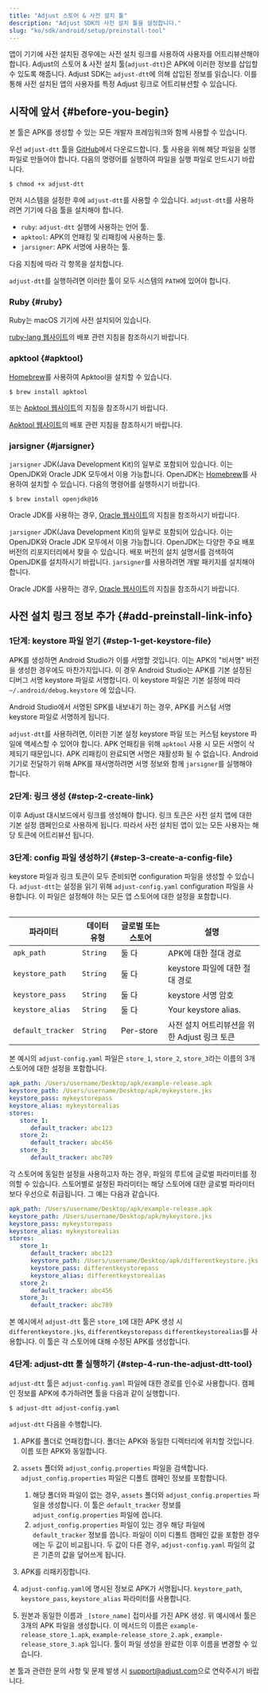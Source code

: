 ```yaml
---
title: "Adjust 스토어 & 사전 설치 툴"
description: "Adjust SDK의 사전 설치 툴을 설정합니다."
slug: "ko/sdk/android/setup/preinstall-tool"
---
```


앱이 기기에 사전 설치된 경우에는 사전 설치 링크를 사용하여 사용자를 어트리뷰션해야 합니다. Adjust의 스토어 & 사전 설치 툴\(`adjust-dtt`\)은 APK에 이러한 정보를 삽입할 수 있도록 해줍니다. Adjust SDK는 `adjust-dtt`에 의해 삽입된 정보를 읽습니다. 이를 통해 사전 설치된 앱의 사용자를 특정 Adjust 링크로 어트리뷰션할 수 있습니다.

## 시작에 앞서 {#before-you-begin}

<Callout type="note">

본 툴은 APK를 생성할 수 있는 모든 개발자 프레임워크와 함께 사용할 수 있습니다.

</Callout>

우선 `adjust-dtt` 툴을 [GitHub](https://github.com/adjust/android_sdk/blob/master/tools/adjust-dtt)에서 다운로드합니다. 툴 사용을 위해 해당 파일을 실행 파일로 만들어야 합니다. 다음의 명령어를 실행하여 파일을 실행 파일로 만드시기 바랍니다.

```console
$ chmod +x adjust-dtt
```

먼저 시스템을 설정한 후에 `adjust-dtt`를 사용할 수 있습니다. `adjust-dtt`를 사용하려면 기기에 다음 툴을 설치해야 합니다.

-  `ruby`: `adjust-dtt` 실행에 사용하는 언어 툴.
-  `apktool`: APK의 언패킹 및 리패킹에 사용하는 툴.
-  `jarsigner`: APK 서명에 사용하는 툴.

다음 지침에 따라 각 항목을 설치합니다.

<Callout type="important">

`adjust-dtt`를 실행하려면 이러한 툴이 모두 시스템의 `PATH`에 있어야 합니다.

</Callout>

### Ruby {#ruby}

<Tabs>
<Tab title="Mac OS" sync="mac">

Ruby는 macOS 기기에 사전 설치되어 있습니다.

</Tab>
<Tab title="Linux" sync="linux">

[ruby\-lang 웹사이트](https://www.ruby-lang.org/en/documentation/installation/)의 배포 관련 지침을 참조하시기 바랍니다.

</Tab>
</Tabs>

### apktool {#apktool}

<Tabs>
<Tab title="Mac OS" sync="mac">

[Homebrew](https://brew.sh/)를 사용하여 Apktool을 설치할 수 있습니다.

```console
$ brew install apktool
```

또는 [Apktool 웹사이트](https://ibotpeaches.github.io/Apktool/install/)의 지침을 참조하시기 바랍니다.

</Tab>
<Tab title="Linux" sync="linux">

[Apktool 웹사이트](https://ibotpeaches.github.io/Apktool/install/)의 배포 관련 지침을 참조하시기 바랍니다.

</Tab>
</Tabs>

### jarsigner {#jarsigner}

<Tabs>
<Tab title="Mac OS" sync="mac">

`jarsigner` JDK\(Java Development Kit\)의 일부로 포함되어 있습니다. 이는 OpenJDK와 Oracle JDK 모두에서 이용 가능합니다. OpenJDK는 [Homebrew](https://brew.sh)를 사용하여 설치할 수 있습니다. 다음의 명령어를 실행하시기 바랍니다.

```console
$ brew install openjdk@16
```

Oracle JDK를 사용하는 경우, [Oracle 웹사이트](https://docs.oracle.com/en/java/javase/16/install/installation-jdk-macos.html#GUID-E8A251B6-D9A9-4276-ABC8-CC0DAD62EA33)의 지침을 참조하시기 바랍니다.

</Tab>
<Tab title="Linux" sync="linux">

`jarsigner` JDK\(Java Development Kit\)의 일부로 포함되어 있습니다. 이는 OpenJDK와 Oracle JDK 모두에서 이용 가능합니다. OpenJDK는 다양한 주요 배포 버전의 리포지터리에서 찾을 수 있습니다. 배포 버전의 설치 설명서를 검색하여 OpenJDK를 설치하시기 바랍니다. `jarsigner`를 사용하려면 개발 패키지를 설치해야 합니다.

Oracle JDK를 사용하는 경우, [Oracle 웹사이트](https://docs.oracle.com/en/java/javase/16/install/installation-jdk-linux-platforms.html#GUID-737A84E4-2EFF-4D38-8E60-3E29D1B884B8)의 지침을 참조하시기 바랍니다.

</Tab>
</Tabs>

## 사전 설치 링크 정보 추가 {#add-preinstall-link-info}

### 1단계: keystore 파일 얻기 {#step-1-get-keystore-file}

APK를 생성하면 Android Studio가 이를 서명할 것입니다. 이는 APK의 "비서명" 버전을 생성한 경우에도 마찬가지입니다. 이 경우 Android Studio는 APK를 기본 설정된 디버그 서명 keystore 파일로 서명합니다. 이 keystore 파일은 기본 설정에 따라 `~/.android/debug.keystore` 에 있습니다.

Android Studio에서 서명된 SPK를 내보내기 하는 경우, APK를 커스텀 서명 keystore 파일로 서명하게 됩니다.

`adjust-dtt`를 사용하려면, 이러한 기본 설정 keystore 파일 또는 커스텀 keystore 파일에 액세스할 수 있어야 합니다. APK 언패킹을 위해 `apktool` 사용 시 모든 서명이 삭제되기 때문입니다. APK 리패킹이 완료되면 서명은 재활성화 될 수 없습니다. Android 기기로 전달하기 위해 APK를 재서명하려면 서명 정보와 함께 `jarsigner`를 실행해야 합니다.

### 2단계: 링크 생성 {#step-2-create-link}

이후 Adjust 대시보드에서 링크를 생성해야 합니다. 링크 토큰은 사전 설치 앱에 대한 기본 설정 캠페인으로 사용하게 됩니다. 따라서 사전 설치된 앱이 있는 모든 사용자는 해당 토큰에 어트리뷰션 됩니다.

### 3단계: config 파일 생성하기 {#step-3-create-a-config-file}

keystore 파일과 링크 토큰이 모두 준비되면 configuration 파일을 생성할 수 있습니다. `adjust-dtt`는 설정을 읽기 위해 `adjust-config.yaml` configuration 파일을 사용합니다. 이 파일은 설정해야 하는 모든 앱 스토어에 대한 설정을 포함합니다.

<Table>

| 파라미터          | 데이터 유형 | 글로벌 또는 스토어 | 설명                                         |
| ----------------- | ----------- | ------------------ | -------------------------------------------- |
| `apk_path`        | `String`    | 둘 다              | APK에 대한 절대 경로                         |
| `keystore_path`   | `String`    | 둘 다              | keystore 파일에 대한 절대 경로               |
| `keystore_pass`   | `String`    | 둘 다              | keystore 서명 암호                           |
| `keystore_alias`  | `String`    | 둘 다              | Your keystore alias.                         |
| `default_tracker` | `String`    | Per\-store         | 사전 설치 어트리뷰션을 위한 Adjust 링크 토큰 |

</Table>

본 예시의 `adjust-config.yaml` 파일은 `store_1`, `store_2`, `store_3`라는 이름의 3개 스토어에 대한 설정을 포함합니다.

<CodeBlock title="adjust-config.yaml">

```yaml
apk_path: /Users/username/Desktop/apk/example-release.apk
keystore_path: /Users/username/Desktop/apk/mykeystore.jks
keystore_pass: mykeystorepass
keystore_alias: mykeystorealias
stores:
   store_1:
      default_tracker: abc123
   store_2:
      default_tracker: abc456
   store_3:
      default_tracker: abc789
```

</CodeBlock>

각 스토어에 동일한 설정을 사용하고자 하는 경우, 파일의 루트에 글로벌 파라미터를 정의할 수 있습니다. 스토어별로 설정된 파라미터는 해당 스토어에 대한 글로벌 파라미터보다 우선으로 취급됩니다. 그 예는 다음과 같습니다.

<CodeBlock title="adjust-config.yaml">

```yaml
apk_path: /Users/username/Desktop/apk/example-release.apk
keystore_path: /Users/username/Desktop/apk/mykeystore.jks
keystore_pass: mykeystorepass
keystore_alias: mykeystorealias
stores:
   store_1:
      default_tracker: abc123
      keystore_path: /Users/username/Desktop/apk/differentkeystore.jks
      keystore_pass: differentkeystorepass
      keystore_alias: differentkeystorealias
   store_2:
      default_tracker: abc456
   store_3:
      default_tracker: abc789
```

</CodeBlock>

본 예시에서 `adjust-dtt` 툴은 `store_1`에 대한 APK 생성 시 `differentkeystore.jks`, `differentkeystorepass` `differentkeystorealias`를 사용합니다. 이 툴은 각 스토어에 대해 수정된 APK를 생성합니다.

### 4단계: adjust\-dtt 툴 실행하기 {#step-4-run-the-adjust-dtt-tool}

`adjust-dtt` 툴은 `adjust-config.yaml` 파일에 대한 경로를 인수로 사용합니다. 캠페인 정보를 APK에 추가하려면 툴을 다음과 같이 실행합니다.

```console
$ adjust-dtt adjust-config.yaml
```

`adjust-dtt` 다음을 수행합니다.

1. APK를 폴더로 언패킹합니다. 폴더는 APK와 동일한 디렉터리에 위치할 것입니다. 이름 또한 APK와 동일합니다.
2. `assets` 폴더와 `adjust_config.properties` 파일을 검색합니다. `adjust_config.properties` 파일은 디폴트 캠페인 정보를 포함합니다.

   1. 해당 폴더와 파일이 없는 경우, `assets` 폴더와 `adjust_config.properties` 파일을 생성합니다. 이 툴은 `default_tracker` 정보를 `adjust_config.properties` 파일에 씁니다.
   2. `adjust_config.properties` 파일이 있는 경우 해당 파일에 `default_tracker` 정보를 씁니다. 파일이 이미 디폴트 캠페인 값을 포함한 경우에는 두 값이 비교됩니다. 두 값이 다른 경우, `adjust-config.yaml` 파일의 값은 기존의 값을 덮어쓰게 됩니다.

3. APK를 리패키징합니다.
4. `adjust-config.yaml`에 명시된 정보로 APK가 서명됩니다. `keystore_path`, `keystore_pass`, `keystore_alias` 파라미터를 사용합니다.
5. 원본과 동일한 이름과 `_[store_name]` 접미사를 가진 APK 생성. 위 예시에서 툴은 3개의 APK 파일을 생성합니다. 이 메서드의 이름은 `example-release_store_1.apk`, `example-release_store_2.apk` , `example-release_store_3.apk` 입니다. 툴이 파일 생성을 완료한 이후 이름을 변경할 수 있습니다.

본 툴과 관련한 문의 사항 및 문제 발생 시 [support@adjust.com](mailto:support@adjust.com)으로 연락주시기 바랍니다.
